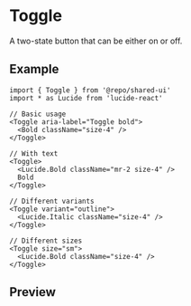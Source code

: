 
<Meta of={Stories} />

# Toggle

A two-state button that can be either on or off.

## Example

```tsx
import { Toggle } from '@repo/shared-ui'
import * as Lucide from 'lucide-react'

// Basic usage
<Toggle aria-label="Toggle bold">
  <Bold className="size-4" />
</Toggle>

// With text
<Toggle>
  <Lucide.Bold className="mr-2 size-4" />
  Bold
</Toggle>

// Different variants
<Toggle variant="outline">
  <Lucide.Italic className="size-4" />
</Toggle>

// Different sizes
<Toggle size="sm">
  <Lucide.Bold className="size-4" />
</Toggle>
```

## Preview

<Primary />
